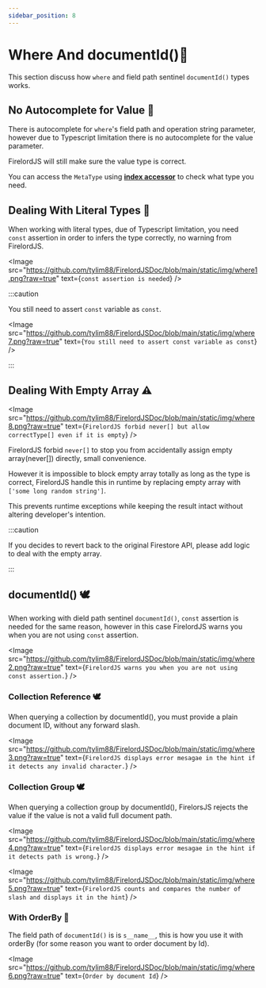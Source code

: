 ```yaml
---
sidebar_position: 8
---
```


# Where And documentId()🍒

This section discuss how `where` and field path sentinel `documentId()` types works.


## No Autocomplete for Value 🐧

There is autocomplete for `where`'s field path and operation string parameter, however due to Typescript limitation there is no autocomplete for the value parameter.

FirelordJS will still make sure the value type is correct.

You can access the `MetaType` using **[index accessor](./metatype#index-accessor-%EF%B8%8F)** to check what type you need.

## Dealing With Literal Types 🐧

When working with literal types, due of Typescript limitation, you need `const` assertion in order to infers the type correctly, no warning from FirelordJS.

<Image
	src="https://github.com/tylim88/FirelordJSDoc/blob/main/static/img/where1.png?raw=true"
	text={`const assertion is needed`}
/>

:::caution

You still need to assert `const` variable as `const`.

<Image
	src="https://github.com/tylim88/FirelordJSDoc/blob/main/static/img/where7.png?raw=true"
	text={`You still need to assert const variable as const`}
/>

:::

## Dealing With Empty Array ⚠️

<Image
	src="https://github.com/tylim88/FirelordJSDoc/blob/main/static/img/where8.png?raw=true"
	text={`FirelordJS forbid never[] but allow correctType[] even if it is empty`}
/>

FirelordJS forbid `never[]` to stop you from accidentally assign empty array(never[]) directly, small convenience.

However it is impossible to block empty array totally as long as the type is correct, FirelordJS handle this in runtime by replacing empty array with `['some long random string']`.

This prevents runtime exceptions while keeping the result intact without altering developer's intention.

:::caution

If you decides to revert back to the original Firestore API, please add logic to deal with the empty array.

:::

## documentId() 🕊️

When working with dield path sentinel `documentId()`, `const` assertion is needed for the same reason, however in this case FirelordJS warns you when you are not using `const` assertion.

<Image
	src="https://github.com/tylim88/FirelordJSDoc/blob/main/static/img/where2.png?raw=true"
	text={`FirelordJS warns you when you are not using const assertion.`}
/>

### Collection Reference 🕊️

When querying a collection by documentId(), you must provide a plain document ID, without any forward slash.

<Image
	src="https://github.com/tylim88/FirelordJSDoc/blob/main/static/img/where3.png?raw=true"
	text={`FirelordJS displays error mesagae in the hint if it detects any invalid character.`}
/>

### Collection Group 🕊️

When querying a collection group by documentId(), FirelorsJS rejects the value if the value is not a valid full document path.

<Image
	src="https://github.com/tylim88/FirelordJSDoc/blob/main/static/img/where4.png?raw=true"
	text={`FirelordJS displays error mesagae in the hint if it detects path is wrong.`}
/>

<Image
	src="https://github.com/tylim88/FirelordJSDoc/blob/main/static/img/where5.png?raw=true"
	text={`FirelordJS counts and compares the number of slash and displays it in the hint`}
/>

### With OrderBy 🦜

The field path of `documentId()` is is `s__name__`, this is how you use it with orderBy (for some reason you want to order document by Id).

<Image
	src="https://github.com/tylim88/FirelordJSDoc/blob/main/static/img/where6.png?raw=true"
	text={`Order by document Id`}
/>
